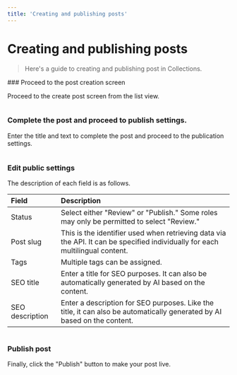 ```yaml
---
title: 'Creating and publishing posts'
---
```



# Creating and publishing posts

> Here's a guide to creating and publishing post in Collections.

<Steps>
### Proceed to the post creation screen

Proceed to the create post screen from the list view.

<Image imageUrl="https://cdn.collections.dev/docs/creating-and-publishing-posts/post-step-1.png" />

### Complete the post and proceed to publish settings.

Enter the title and text to complete the post and proceed to the publication settings.

<Image imageUrl="https://cdn.collections.dev/docs/creating-and-publishing-posts/post-step-2.png" />

### Edit public settings

The description of each field is as follows.

| Field           | Description                                                                                                                   |
| :-------------- | :---------------------------------------------------------------------------------------------------------------------------- |
| Status          | Select either "Review" or "Publish." Some roles may only be permitted to select "Review."                                     |
| Post slug       | This is the identifier used when retrieving data via the API. It can be specified individually for each multilingual content. |
| Tags            | Multiple tags can be assigned.                                                                                                |
| SEO title       | Enter a title for SEO purposes. It can also be automatically generated by AI based on the content.                            |
| SEO description | Enter a description for SEO purposes. Like the title, it can also be automatically generated by AI based on the content.      |

<Image imageUrl="https://cdn.collections.dev/docs/creating-and-publishing-posts/post-step-3.png" />

### Publish post

Finally, click the "Publish" button to make your post live.

<Image imageUrl="https://cdn.collections.dev/docs/creating-and-publishing-posts/post-step-4.png" />

</Steps>

